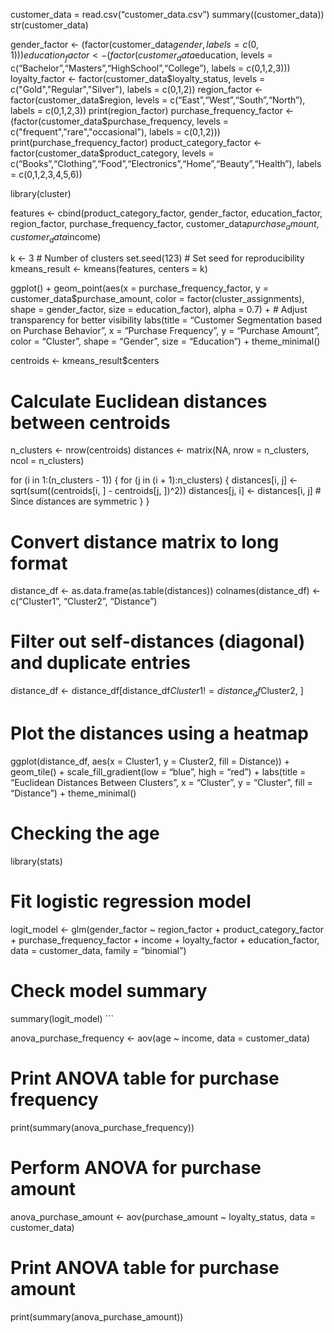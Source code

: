 customer_data = read.csv("customer_data.csv")
summary((customer_data))
str(customer_data)


gender_factor <- (factor(customer_data$gender, labels = c(0,1)))
education_factor <- (factor(customer_data$education, levels = c("Bachelor","Masters","HighSchool","College"), labels = c(0,1,2,3)))
loyalty_factor <- factor(customer_data$loyalty_status, levels = c("Gold","Regular","Silver"), labels = c(0,1,2))
region_factor <- factor(customer_data$region, levels = c("East","West","South","North"), labels = c(0,1,2,3))
print(region_factor)
purchase_frequency_factor <- (factor(customer_data$purchase_frequency, levels = c("frequent","rare","occasional"), labels = c(0,1,2)))
print(purchase_frequency_factor)
product_category_factor <- factor(customer_data$product_category, levels = c("Books","Clothing","Food","Electronics","Home","Beauty","Health"), labels = c(0,1,2,3,4,5,6))

library(cluster)

features <- cbind(product_category_factor, gender_factor, education_factor, region_factor, purchase_frequency_factor, customer_data$purchase_amount, customer_data$income)

k <- 3  # Number of clusters
set.seed(123)  # Set seed for reproducibility
kmeans_result <- kmeans(features, centers = k)

ggplot() +
  geom_point(aes(x = purchase_frequency_factor, y = customer_data$purchase_amount, 
                 color = factor(cluster_assignments), 
                 shape = gender_factor, 
                 size = education_factor), 
             alpha = 0.7) +  # Adjust transparency for better visibility
  labs(title = "Customer Segmentation based on Purchase Behavior",
       x = "Purchase Frequency",
       y = "Purchase Amount",
       color = "Cluster",
       shape = "Gender",
       size = "Education") +
  theme_minimal()

centroids <- kmeans_result$centers

# Calculate Euclidean distances between centroids
n_clusters <- nrow(centroids)
distances <- matrix(NA, nrow = n_clusters, ncol = n_clusters)

for (i in 1:(n_clusters - 1)) {
  for (j in (i + 1):n_clusters) {
    distances[i, j] <- sqrt(sum((centroids[i, ] - centroids[j, ])^2))
    distances[j, i] <- distances[i, j]  # Since distances are symmetric
  }
}

# Convert distance matrix to long format
distance_df <- as.data.frame(as.table(distances))
colnames(distance_df) <- c("Cluster1", "Cluster2", "Distance")

# Filter out self-distances (diagonal) and duplicate entries
distance_df <- distance_df[distance_df$Cluster1 != distance_df$Cluster2, ]

# Plot the distances using a heatmap
ggplot(distance_df, aes(x = Cluster1, y = Cluster2, fill = Distance)) +
  geom_tile() +
  scale_fill_gradient(low = "blue", high = "red") +
  labs(title = "Euclidean Distances Between Clusters",
       x = "Cluster", y = "Cluster", fill = "Distance") +
  theme_minimal()

# Checking the age 
library(stats)

# Fit logistic regression model
logit_model <- glm(gender_factor ~ region_factor + product_category_factor + purchase_frequency_factor + income + loyalty_factor + education_factor, data = customer_data, family = "binomial")

# Check model summary
summary(logit_model)
```

anova_purchase_frequency <- aov(age ~ income, data = customer_data)

# Print ANOVA table for purchase frequency
print(summary(anova_purchase_frequency))

# Perform ANOVA for purchase amount
anova_purchase_amount <- aov(purchase_amount ~ loyalty_status, data = customer_data)

# Print ANOVA table for purchase amount
print(summary(anova_purchase_amount))
